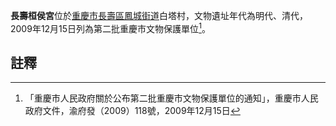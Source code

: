 {{msg:重慶市文物保護單位
|名稱 = 長壽桓侯宮
|編號 = 43
|圖片 = 
|級別 = 6
|分類 = 
|時代 = 明代、清代
|地点 = [[長壽區|長壽區]][[鳳城街道|鳳城街道]]白塔村
|坐標 = 
|登錄 = 2009年12月15日
}}
'''長壽桓侯宮'''位於[[重慶市|重慶市]][[長壽區|長壽區]][[鳳城街道|鳳城街道]]白塔村，文物遺址年代為明代、清代，2009年12月15日列為第二批重慶市文物保護單位<ref>「重慶市人民政府關於公布第二批重慶市文物保護單位的通知」，重慶市人民政府文件，渝府發（2009）118號，2009年12月15日</ref>。
== 註釋 ==
{{reflist}}
{{文物保護單位小作品}}